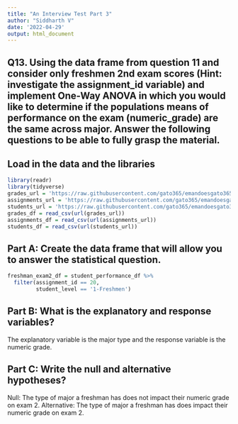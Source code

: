 ```yaml
---
title: "An Interview Test Part 3"
author: "Siddharth V"
date: '2022-04-29'
output: html_document
---
```


## Q13. Using the data frame from question 11 and consider only freshmen 2nd exam scores (Hint: investigate the assignment_id variable) and implement One-Way ANOVA in which you would like to determine if the populations means of performance on the exam (numeric_grade) are the same across major. Answer the following questions to be able to fully grasp the material.

## Load in the data and the libraries
```r
library(readr)
library(tidyverse)
grades_url = 'https://raw.githubusercontent.com/gato365/emandoesgato365/main/content/post/2022-04-25-an-interview-test/grades.csv'
assignments_url = 'https://raw.githubusercontent.com/gato365/emandoesgato365/main/content/post/2022-04-25-an-interview-test/assignments.csv' 
students_url = 'https://raw.githubusercontent.com/gato365/emandoesgato365/main/content/post/2022-04-25-an-interview-test/students.csv'
grades_df = read_csv(url(grades_url))
assignments_df = read_csv(url(assignments_url))
students_df = read_csv(url(students_url))
```

## Part A: Create the data frame that will allow you to answer the statistical question.
```r
freshman_exam2_df = student_performance_df %>%
  filter(assignment_id == 20,
         student_level == '1-Freshmen')
```

## Part B: What is the explanatory and response variables?
The explanatory variable is the major type and the response variable is the numeric grade.

## Part C: Write the null and alternative hypotheses?
Null: The type of major a freshman has does not impact their numeric grade on exam 2.
Alternative: The type of major a freshman has does impact their numeric grade on exam 2.
